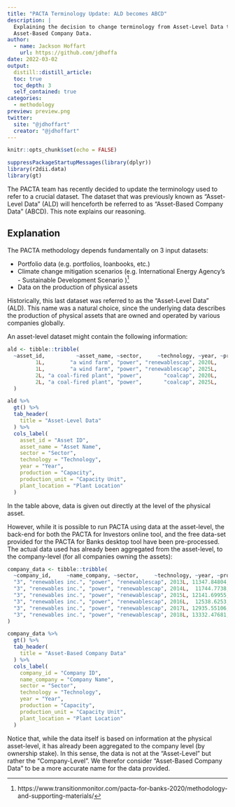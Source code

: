 ```yaml
---
title: "PACTA Terminology Update: ALD becomes ABCD"
description: |
  Explaining the decision to change terminology from Asset-Level Data to 
  Asset-Based Company Data.
author:
  - name: Jackson Hoffart
    url: https://github.com/jdhoffa
date: 2022-03-02
output: 
  distill::distill_article:
  toc: true
  toc_depth: 3
  self_contained: true
categories:
  - methodology
preview: preview.png
twitter:
  site: "@jdhoffart"
  creator: "@jdhoffart"
---
```



```r
knitr::opts_chunk$set(echo = FALSE)
```

``` r
suppressPackageStartupMessages(library(dplyr))
library(r2dii.data)
library(gt)
```

The PACTA team has recently decided to update the terminology used to refer to a
crucial dataset. The dataset that was previously known as "Asset-Level Data"
(ALD) will henceforth be referred to as "Asset-Based Company Data" (ABCD). This 
note explains our reasoning. 

## Explanation

The PACTA methodology depends fundamentally on 3 input datasets:

- Portfolio data (e.g. portfolios, loanbooks, etc.)
- Climate change mitigation scenarios (e.g. International Energy Agency's - 
Sustainable Development Scenario )^[https://www.transitionmonitor.com/pacta-for-banks-2020/methodology-and-supporting-materials/]
- Data on the production of physical assets 

Historically, this last dataset was referred to as the "Asset-Level Data" (ALD). 
This name was a natural choice, since the underlying data describes the 
production of physical assets that are owned and operated by various companies 
globally.

An asset-level dataset might contain the following information:

``` r

ald <- tibble::tribble(
  ~asset_id,          ~asset_name, ~sector,     ~technology, ~year, ~production, ~production_unit, ~plant_location,
         1L,        "a wind farm", "power", "renewablescap", 2020L,        100L,             "MW",            "ES",
         1L,        "a wind farm", "power", "renewablescap", 2025L,        200L,             "MW",            "ES",
         2L, "a coal-fired plant", "power",       "coalcap", 2020L,        500L,             "MW",            "DE",
         2L, "a coal-fired plant", "power",       "coalcap", 2025L,        300L,             "MW",            "DE"
  )

ald %>% 
  gt() %>%
  tab_header(
    title = "Asset-Level Data"
  ) %>% 
  cols_label(
    asset_id = "Asset ID",
    asset_name = "Asset Name",
    sector = "Sector",
    technology = "Technology",
    year = "Year",
    production = "Capacity",
    production_unit = "Capacity Unit",
    plant_location = "Plant Location"
  )

```

In the table above, data is given out directly at the level of the physical 
asset.

However, while it is possible to run PACTA using data at the asset-level, the
back-end for both the PACTA for Investors online tool, and the free data-set
provided for the PACTA for Banks desktop tool have been pre-processed. The
actual data used has already been aggregated from the asset-level, to the
company-level (for all companies owning the assets):

``` r

company_data <- tibble::tribble(
  ~company_id,     ~name_company, ~sector,     ~technology, ~year, ~production, ~production_unit, ~plant_location,
  "3", "renewables inc.", "power", "renewablescap", 2013L, 11347.84804,             "MW",            "AS",
  "3", "renewables inc.", "power", "renewablescap", 2014L,  11744.7738,             "MW",            "AS",
  "3", "renewables inc.", "power", "renewablescap", 2015L, 12141.69955,             "MW",            "AS",
  "3", "renewables inc.", "power", "renewablescap", 2016L,  12538.6253,             "MW",            "AS",
  "3", "renewables inc.", "power", "renewablescap", 2017L, 12935.55106,             "MW",            "AS",
  "3", "renewables inc.", "power", "renewablescap", 2018L, 13332.47681,             "MW",            "AS"
)

company_data %>% 
  gt() %>%
  tab_header(
    title = "Asset-Based Company Data"
  ) %>% 
  cols_label(
    company_id = "Company ID",
    name_company = "Company Name",
    sector = "Sector",
    technology = "Technology",
    year = "Year",
    production = "Capacity",
    production_unit = "Capacity Unit",
    plant_location = "Plant Location"
  )

```

Notice that, while the data itself is based on information at the physical
asset-level, it has already been aggregated to the company level (by ownership
stake). In this sense, the data is not at the "Asset-Level" but rather the
"Company-Level". We therefor consider "Asset-Based Company Data" to be a more 
accurate name for the data provided. 
